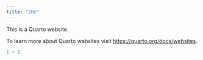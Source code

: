 ```yaml
---
title: "2Hz"
---
```


This is a Quarto website.

To learn more about Quarto websites visit <https://quarto.org/docs/websites>.

```r
1 + 1
```
